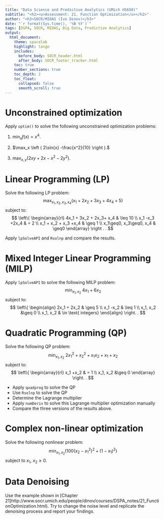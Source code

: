 ---
title: "Data Science and Predictive Analytics (UMich HS650)"
subtitle: "<h2><u>Assessment: 21. Function Optimization</u></h2>"
author: "<h3>SOCR/MIDAS (Ivo Dinov)</h3>"
date: "`r format(Sys.time(), '%B %Y')`"
tags: [DSPA, SOCR, MIDAS, Big Data, Predictive Analytics] 
output:
  html_document:
    theme: spacelab
    highlight: tango
    includes:
      before_body: SOCR_header.html
      after_body: SOCR_footer_tracker.html
    toc: true
    number_sections: true
    toc_depth: 2
    toc_float:
      collapsed: false
      smooth_scroll: true
---

# Unconstrained optimization

Apply `optim()` to solve the following unconstrained optimization problems:

1. $\min_x f(x)=x^4.$

2. $\max_x \left ( 2\sin{x} -\frac{x^2}{10} \right ).$

3. $\max_{x,y} \left (2xy+2x-x^2-2y^2 \right ).$

# Linear Programming (LP)

Solve the following LP problem:
$$ \max_{x_1, x_2, x_3,x_4} \left (x_1 +2x_2 +3x_3+4x_4+5 \right )$$
subject to:
$$
\left\{
 \begin{array}{rl}
   4x_1 + 3x_2 + 2x_3+ x_4 & \leq 10 \\
    x_1  -x_3 +2x_4 & = 2 \\
   x_1 + x_2 + x_3 +x_4 & \geq 1 \\
   x_1\geq0, x_3\geq0, x_4 & \geq0
 \end{array} \right . .
$$ 

Apply `lpSolveAPI` and `Rsolnp` and compare the results.

# Mixed Integer Linear Programming (MILP)

Apply `lpSolveAPI` to solve the following MILP problem:
$$ \min_{x_1, x_2} ~{4x_1 +6x_2}$$
subject to:
$$
\left\{
 \begin{align}
   2x_1 + 2x_2 & \geq 5 \\
    x_1 -x_2 & \leq 1 \\
   x_1, x_2 &\geq 0 \\
   x_1, x_2 & \in \text{ integers}
 \end{align} \right.  .
$$ 

# Quadratic Programming (QP)

Solve the following QP problem:
$$ \min_{x_1,x_2} ~{2x_1^2+x_2^2+x_1x_2+x_1+x_2}$$
subject to:
$$
\left\{
 \begin{array}{rl}
    x_1  +x_2 & = 1 \\
   x_1, x_2 &\geq 0
 \end{array} \right. .
$$ 

* Apply `quadprog` to solve the QP
* Use `Rsolnp` to solve the QP
* Determine the Lagrange multiplier
* Apply `numDeriv` to solve this Lagrange multiplier optimization manually
* Compare the three versions of the results above.

# Complex non-linear optimization

Solve the following nonlinear problem:
$$ \min_{x_1,x_2} \left ( 100(x_2-x_1^2)^2+(1-x_1)^2 \right )$$
subject to $x_1,~x_2\geq 0.$

# Data Denoising

Use the example shown in [Chapter 21]http://www.socr.umich.edu/people/dinov/courses/DSPA_notes/21_FunctionOptimization.html). Try to change the noise level and replicate the denoising process and report your findings.